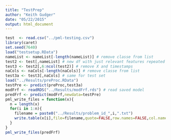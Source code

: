 ```yaml
---
title: "TestPrep"
author: "Keith Gudger"
date: "05/22/2015"
output: html_document
---
```

```r
test  <- read.csv("../pml-testing.csv")
library(caret)
set.seed(7640)
load("testsetup.RData")
nameList <- nameList[-length(nameList)] # remove classe from list
test2 <- test[,nameList] # new df with just relevant features repeated on test set
test3 <- test2[,6:ncol(test2)] # remove X and timestamps
naCols <- naCols[-length(naCols)] # remove classe from list
test3a <- test3[,naCols] # same for test set
load("../Results/preProc.RData")
testPre <- predict(preProc,test3a)
modFrf <- readRDS("../Results/modFrf.rds") # read saved model
predFrf <- predict(modFrf,newdata=testPre)
pml_write_files = function(x){
  n = length(x)
  for(i in 1:n){
    filename = paste0("../Results/problem_id_",i,".txt")
    write.table(x[i],file=filename,quote=FALSE,row.names=FALSE,col.names=FALSE)
  }
}
pml_write_files(predFrf)
```
